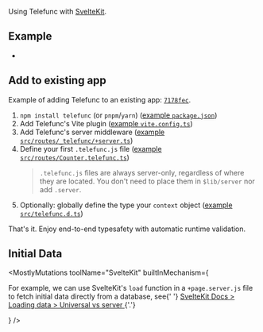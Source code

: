 
Using Telefunc with [SvelteKit](https://kit.svelte.dev).

## Example

- <RepoLink path="/examples/svelte-kit" />

## Add to existing app

Example of adding Telefunc to an existing app: [`7178fec`](https://github.com/brillout/telefunc/commit/7178fecec8e08c55b1f9057d8c9fb1563698be27).

1. `npm install telefunc` (or `pnpm`/`yarn`) ([example `package.json`](https://github.com/brillout/telefunc/commit/7178fecec8e08c55b1f9057d8c9fb1563698be27#diff-1847b47607c93049b1546e5e665738300a81d03b46a303236e4b0d5c6a47678a))
1. Add Telefunc's Vite plugin ([example `vite.config.ts`](https://github.com/brillout/telefunc/commit/7178fecec8e08c55b1f9057d8c9fb1563698be27#diff-47944bdcd0c53cfef019b731e51d5de7f52adc433ee42e23d70d2786df2ccb86))
1. Add Telefunc's server middleware ([example `src/routes/_telefunc/+server.ts`](https://github.com/brillout/telefunc/commit/7178fecec8e08c55b1f9057d8c9fb1563698be27#diff-90d1561bb0ebcba840e0f56681c3583bc775311dac1e4489983ce3d961ac4a0c))
1. Define your first `.telefunc.js` file ([example `src/routes/Counter.telefunc.ts`](https://github.com/brillout/telefunc/commit/7178fecec8e08c55b1f9057d8c9fb1563698be27#diff-175c619bea5e129b791fa88edbdb23eb0db7630bde74b99661c363972db39b25))
   > `.telefunc.js` files are always server-only, regardless of where they are located. You don't need to place them in `$lib/server` nor add `.server`.
1. Optionally: globally define the type your `context` object ([example `src/telefunc.d.ts`](https://github.com/brillout/telefunc/commit/7178fecec8e08c55b1f9057d8c9fb1563698be27#diff-3105d009403392ee3729824908f17d97f6c8e046e1b77e060555e9c26f39d099))

That's it. Enjoy end-to-end typesafety with automatic runtime validation.

## Initial Data

<MostlyMutations
  toolName="SvelteKit"
  builtInMechanism={
    <p>
      For example, we can use SvelteKit's <code>load</code> function in a <code>+page.server.js</code> file to fetch
      initial data directly from a database, see{' '}
      <a href="https://kit.svelte.dev/docs/load#universal-vs-server">
        SvelteKit Docs &gt; Loading data &gt; Universal vs server
      </a>
      {'.'}
    </p>
  }
/>
